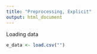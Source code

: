 ```yaml
---
title: "Preprocessing, Explicit"
output: html_document
---
```


Loading data
```r
e_data <- load.csv("")
```

